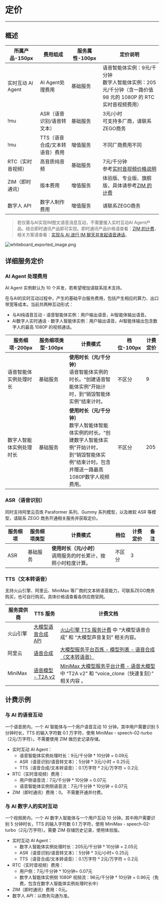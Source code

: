 # 定价

---

## 概述

| 所属产品-150px    | 费用组成                       | 服务属性-100px | 定价说明                                                                                                        |
| ----------------- | ------------------------------ | -------------- | --------------------------------------------------------------------------------------------------------------- |
| 实时互动 AI Agent  | AI Agent处理费用               | 基础服务       | 语音智能体实例：9元/千分钟<br/>数字人智能体实例：205元/千分钟（含一路价值 98 元的 1080P 的 RTC 实时音视频费用） |
| !mu               | ASR（语音识别/语音转文本）     | 基础服务       | 3元/小时 <br/> <Note title="说明">可支持多厂商，请联系ZEGO商务</Note>                                           |
| !mu               | TTS（语音合成/文本转语音）费用 | 增值服务       | 不同厂商费用不同                                                                                                |
| RTC（实时音视频） | 高音质纯音频                   | 基础服务       | 7元/千分钟<br/>参考[实时音视频价格说明](real-time-video-android-java/introduction/pricing/rtc)                  |
| ZIM（即时通讯）   | 版本费用                       | 增值服务       | 体验版、专业版、旗舰版，具体请参考[ZIM 的计费](/zim-android/introduction/pricing)                               |
| 数字人 API         | 数字人制作费用                 | 增值服务       | 请联系ZEGO商务                                                                                                  |

> 若仅需与AI实现IM图文语音消息互动，不需要接入实时互动AI Agent产品，结合即时通讯产品即可实现。即时通讯产品价格请查看：[ZIM 的计费](/zim-android/introduction/pricing)，相关方案请查看：[实现与 AI 进行 IM 聊天并发起语音通话](/aiagent-server/best-practices/interact-with-the-in-app-chat)。

<Frame width="auto" height="auto" caption="">
  <img src="https://media-resource.spreading.io/docuo/workspace741/896bc39e2e65b82d5670b01b7c131c30/2163c7b893.png" alt="whiteboard_exported_image.png"/>
</Frame>

## 详细服务定价

### AI Agent 处理费用 <a id="ai-agent-pricing" />

<Warning title="注意">AI Agent 实例默认为 10 个并发，若希望增加请联系技术支持。</Warning>

在与AI的实时互动过程中，产生的基础平台服务费用，包括产生相应的算力、出口带宽等成本。当前共两种互动形式：
- 与AI纯语音互动 - 语音智能体实例：用户输出语音，AI智能体输出语音。
- AI数字人实时通话 - 数字人智能体实例：用户输出语音，AI智能体输出包含数字人的最高 1080P 的视频通话。

|服务细项-200px | 服务细项类型-100px | 计费模式 | 档位-100px | 计费定价|
| ------------------------ | ------------ | ---------------------------------------------------------------------------------------------------------------------------------------------------------------- | ------ | -------- |
| 语音智能体实例处理时长    | 基础服务     | **使用时长（元/千分钟）**<br />语音智能体实例的时长。“创建语音智能体实例”开始计时，到“销毁智能体实例”结束计时。                                                  | 不区分 | 9        |
| 数字人智能体实例处理时长 | 基础服务     | **使用时长（元/千分钟）**<br />数字人智能体智能体实例的时长。“创建数字人智能体实例”开始计时，到“销毁智能体实例”结束计时。包含并赠送一路最高1080P数字人视频费用。 | 不区分 | 205      |

### ASR（语音识别） <a id="asr-pricing" />
<Note title="说明">同时支持阿里云百炼 Paraformer 系列、Gummy 系列模型，以及微软 ASR 等模型，请联系 ZEGO 商务开通相关服务并获取定价。</Note>

| 服务细项 | 服务细项类型 | 计费模式                                                           | 档位   | 计费定价 | 备注 |
| -------- | ------------ | ------------------------------------------------------------------ | ------ | -------- | ---- |
| ASR      | 基础服务     | **使用时长（元/小时）**<br/>调用服务的时长累计，按照小时粒度计算。 | 不区分 | 3        |      |


### TTS（文本转语音） <a id="tts-pricing" />

支持火山引擎、阿里云、MiniMax 等厂商的文本转语音能力，可联系ZEGO商务购买，也可自行购买。具体价格请查看各供应商官网。

| 服务提供商 | TTS 服务                                                                                                                                                                                                               | 计费文档                                                                                                                                                                                                                      |
| ---------- | ---------------------------------------------------------------------------------------------------------------------------------------------------------------------------------------------------------------------- | ----------------------------------------------------------------------------------------------------------------------------------------------------------------------------------------------------------------------------- |
| 火山引擎   | [大模型语音合成 API](https://www.volcengine.com/docs/6561/1359370)                                                                                                                                                     | [火山引擎 TTS 服务计费](https://www.volcengine.com/docs/6561/1359370) 中 “大模型语音合成” 和 “大模型声音复刻” 相关内容。                                                                                                      |
| 阿里云     | [语音合成](https://help.aliyun.com/zh/isi/developer-reference/overview-of-speech-synthesis?spm=a2c4g.11186623.help-menu-30413.d_3_1_0_0.9e5b1f01YvXYPa&scm=20140722.H_84435._.OR_help-T_cn~zh-V_1#section-ljp-l5z-efu) | [大模型服务平台百炼 - 模型列表 - 语音合成（文本转语音）](https://help.aliyun.com/zh/model-studio/models?spm=a2c4g.11186623.help-menu-2400256.d_0_2.e81d4823h6bnsA&scm=20140722.H_2840914._.OR_help-T_cn~zh-V_1#b9e5744149hd6) |
| MiniMax    | [语音模型 - T2A v2](https://platform.minimaxi.com/document/T2A%20V2?key=66719005a427f0c8a5701643#YqSh1KAoyms1WH4XJrdeIrrb)                                                                                             | [MiniMax 大模型服务平台计费 - 语音大模型](https://platform.minimaxi.com/document/Price?key=66701c7e1d57f38758d5818c#pwMy9RJb141XwWlsVZQajKnn) 中 “T2A v2” 和 “voice_clone（快速复刻）” 相关内容 。                            |

## 计费示例

### 与 AI 的语音互动

一个语音房内，一个 AI 智能体与一个用户语音互动 10 分钟。其中用户需要识别 5 分钟时长，TTS 的输入字符数 0.1 万字符，使用 MiniMax - speech-02-turbo（2元/万字符）。不需要使用 ZIM 做历史记录存储。
- 实时互动 AI Agent：
  - 语音智能体实例处理时长：9元/千分钟 * 10分钟 = 0.09元
  - ASR（语音识别/语音转文本）：5分钟 * 3元/小时 = 0.25元
  - TTS（语音合成/文本转语音）：0.1万字符 * 2元/万字符 = 0.2元
- RTC（实时音视频）费用：
  - 用户侧语音流：7元/千分钟 * 10分钟 = 0.07元
  - 语音智能体实例侧语音流：7元/千分钟 * 10分钟 = 0.07元
- ZIM（即时通讯）费用：0。 不需要开通并付费。

### 与 AI 数字人的实时互动

一个视频房内，一个 AI 数字人智能体与一个用户互动 10 分钟。其中用户需要识别 5 分钟时长，TTS 的输入字符数 0.1 万字符，使用 MiniMax - speech-02-turbo（2元/万字符）。需要 ZIM 存储历史记录，使用体验版。

- 实时互动 AI Agent：
  - 数字人智能体实例处理时长：205元/千分钟 * 10分钟 = 2.05元
  - ASR（语音识别/语音转文本）：5分钟 * 3元/小时= 0.25元
  - TTS（语音合成/文本转语音）：0.1万字符 * 2元/万字符 = 0.2元
- RTC（实时音视频）费用：
  - 用户侧：7元/千分钟 * 10分钟= 0.07元
  - 数字人智能体实例侧 1080P 视频流：96元/千分钟 * 10分钟 = 0.96元（免费，包含在数字人智能体实例处理时长中）
- ZIM（即时通讯）费用：0元。
- 数字人 API：以商务沟通为准。